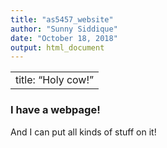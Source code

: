 ```yaml
---
title: "as5457_website"
author: "Sunny Siddique"
date: "October 18, 2018"
output: html_document
---
```


---
title: "Holy cow!"
---

### I have a webpage!

And I can put all kinds of stuff on it!